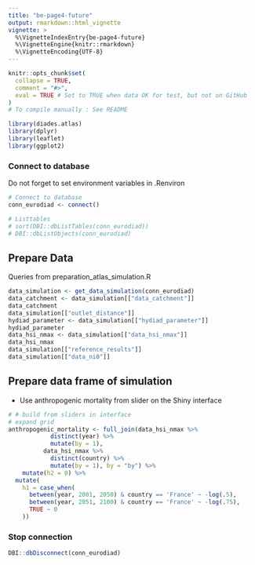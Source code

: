 ```yaml
---
title: "be-page4-future"
output: rmarkdown::html_vignette
vignette: >
  %\VignetteIndexEntry{be-page4-future}
  %\VignetteEngine{knitr::rmarkdown}
  %\VignetteEncoding{UTF-8}
---
```


```r
knitr::opts_chunk$set(
  collapse = TRUE,
  comment = "#>",
  eval = TRUE # Set to TRUE when data OK for test, but not on GitHub
)
# To compile manually : See README
```

```r
library(diades.atlas)
library(dplyr)
library(leaflet)
library(ggplot2)
```

### Connect to database

Do not forget to set environment variables in .Renviron
```r
# Connect to database
conn_eurodiad <- connect()

# Listtables
# sort(DBI::dbListTables(conn_eurodiad))
# DBI::dbListObjects(conn_eurodiad)
```

## Prepare Data

Queries from preparation_atlas_simulation.R

```r
data_simulation <- get_data_simulation(conn_eurodiad)
data_catchment <- data_simulation[["data_catchment"]]
data_catchment
data_simulation[["outlet_distance"]]
hydiad_parameter <- data_simulation[["hydiad_parameter"]]
hydiad_parameter
data_hsi_nmax <- data_simulation[["data_hsi_nmax"]]
data_hsi_nmax
data_simulation[["reference_results"]]
data_simulation[["data_ni0"]]
```

## Prepare data frame of simulation

- Use anthropogenic mortality from slider on the Shiny interface

```r
# # build from sliders in interface 
# expand grid
anthropogenic_mortality <- full_join(data_hsi_nmax %>% 
            distinct(year) %>% 
            mutate(by = 1),
          data_hsi_nmax %>% 
            distinct(country) %>% 
            mutate(by = 1), by = "by") %>% 
    mutate(h2 = 0) %>% 
  mutate(
    h1 = case_when(
      between(year, 2001, 2050) & country == 'France' ~ -log(.5),
      between(year, 2051, 2100) & country == 'France' ~ -log(.75),
      TRUE ~ 0
    ))

```



### Stop connection

```r
DBI::dbDisconnect(conn_eurodiad)
```
